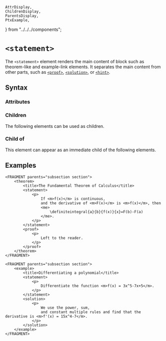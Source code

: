     AttrDisplay,
    ChildrenDisplay,
    ParentsDisplay,
    PtxExample,
} from "../../../components";

# `<statement>`

The `<statement>` element renders the main content of block such as theorem-like and example-link elements.
It separates the main content from other parts, such as [`<proof>`](./proof), [`<solution>`](./solution), or [`<hint>`](./hint).

## Syntax

### Attributes

<AttrDisplay name="statement" />

### Children

The following elements can be used as children.

<ChildrenDisplay name="statement" />

### Child of

This element can appear as an immediate child of the following elements.

<ParentsDisplay name="statement" />

## Examples

```ptx-example
<FRAGMENT parents="subsection section">
    <theorem>
        <title>The Fundamental Theorem of Calculus</title>
        <statement>
            <p>
                If <m>f(x)</m> is continuous,
                and the derivative of <m>F(x)</m> is <m>f(x)</m>, then
                <me>
                    \definiteintegral{a}{b}{f(x)}{x}=F(b)-F(a)
                </me>.
            </p>
        </statement>
        <proof>
            <p>
                Left to the reader.
            </p>
        </proof>
    </theorem>
</FRAGMENT>
```

```ptx-example
<FRAGMENT parents="subsection section">
    <example>
        <title>Differentiating a polynomial</title>
        <statement>
            <p>
                Differentiate the function <m>f(x) = 3x^5-7x+5</m>.
            </p>
        </statement>
        <solution>
            <p>
                We use the power, sum,
                and constant multiple rules and find that the derivative is <m>f'(x) = 15x^4-7</m>.
            </p>
        </solution>
    </example>
</FRAGMENT>
```

